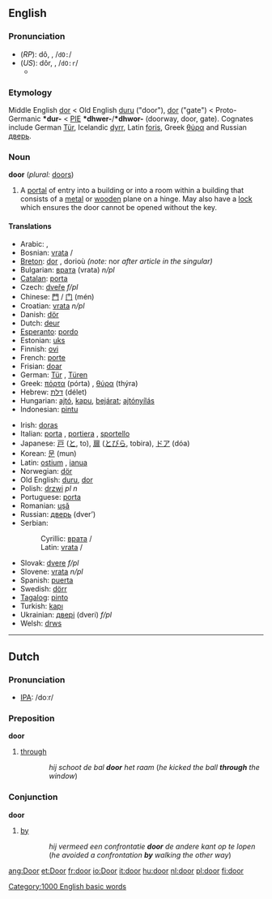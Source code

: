 ==English==

{{rank|myself|morning|money|274|door|round|kind|form}}

=== Pronunciation ===
*(''RP''): dô, {{IPAchar|/dɔː/}}, /<tt>dO:</tt>/
*(''US''): dôr, {{IPAchar|/dɔːr/}}, /<tt>dO:r</tt>/
**{{IPAchar|[[rhymes:English:-ɔː(r)|Rhymes: -ɔː(r)]]}}

===Etymology===
Middle English [[dor]] < Old English [[duru]] ("door"), [[dor]] ("gate") < Proto-Germanic '''*dur-''' < [[PIE]] '''*dhwer-'''/'''*dhwor-''' (doorway, door, gate). Cognates include German [[Tür]], Icelandic [[dyrr]], Latin [[foris]], Greek [[θύρα]] and Russian [[дверь]].

=== Noun ===
'''door''' (''plural:'' [[doors]])

#A [[portal]] of entry into a building or into a room within a building that consists of a [[metal]] or [[wood]]en plane on a hinge. May also have a [[lock]] which ensures the door cannot be opened without the key.

==== Translations ====
{{top}}
*Arabic: {{ARchar|[[باب|بَابٌ]]}} {{IPAchar|(baːb)}} {{m}}, {{ARchar|[[باب|أبْوَاب]]}} {{IPAchar|(’abwáːb)}} {{p}}
*Bosnian: [[vrata]] {{f}} {{s}}/{{p}}
*[[Breton]]: [[dor]] {{f}}, dorioù {{p}} ''(note:'' nor ''after article in the singular)''
*Bulgarian: [[врата]] (vrata) ''n/pl''
*[[Catalan]]: [[porta]] {{f}}
*Czech: [[dveře]]  ''f/pl''
*Chinese: [[門]] / [[门]] (mén)
*Croatian: [[vrata]] ''n/pl''
*Danish: [[dör]]
*Dutch: [[deur]] {{f}}
*[[Esperanto]]: [[pordo]]
*Estonian: [[uks]]
*Finnish: [[ovi]]
*French: [[porte]] {{f}}
*Frisian: [[doar]]
*German: [[Tür]] {{f}}, [[Türen]] {{p}}
*Greek: [[πόρτα]] (pórta) {{f}}, [[θύρα]] (thýra) {{f}}
*Hebrew: [[דלת]] (délet) {{f}}
*Hungarian: [[ajtó]], [[kapu]], [[bejárat]]; [[ajtónyílás]]
*Indonesian: [[pintu]]
{{mid}}
*Irish: [[doras]]
*Italian: [[porta]] {{f}}, [[portiera]] {{f}}, [[sportello]] {{m}}
*Japanese: [[戸]] ([[と]], to), [[扉]] ([[とびら]], tobira), [[ドア]] (dóa)
*Korean: [[문]] (mun)
*Latin: [[ostium]] {{n}}, [[ianua]] {{f}}
*Norwegian: [[dör]]
*Old English: [[duru]], [[dor]]
*Polish: [[drzwi]] ''pl n''
*Portuguese: [[porta]] {{f}}
*Romanian: [[uşă]] {{f}}
*Russian: [[дверь]] (dver’) {{f}}
*Serbian:
*:Cyrillic: [[врата]] {{f}} {{s}}/{{p}}
*:Latin: [[vrata#Serbian|vrata]] {{f}} {{s}}/{{p}}
*Slovak: [[dvere]]  ''f/pl''
*Slovene: [[vrata]] ''n/pl''
*Spanish: [[puerta]] {{f}}
*Swedish: [[dörr]] {{c}}
*[[Tagalog]]: [[pinto]]
*Turkish: [[kapı]]
*Ukrainian: [[двері]] (dveri) ''f/pl''
*Welsh: [[drws]]
{{bottom}}


----

==Dutch==
=== Pronunciation ===
*[[w:IPA|IPA]]: /doːr/

=== Preposition ===
'''door'''
# [[through]]
::''hij schoot de bal '''door''' het raam'' (''he kicked the ball '''through''' the window'')

=== Conjunction ===
'''door'''
# [[by]]
::''hij vermeed een confrontatie '''door''' de andere kant op te lopen'' (''he avoided a confrontation '''by''' walking the other way'')

<!--
=== Adverb ===
'''door'''
# ... don't know how to explain this right now
-->

[[Category:1000 English basic words]]

[[ang:Door]]
[[et:Door]]
[[fr:door]]
[[io:Door]]
[[it:door]]
[[hu:door]]
[[nl:door]]
[[pl:door]]
[[fi:door]]
